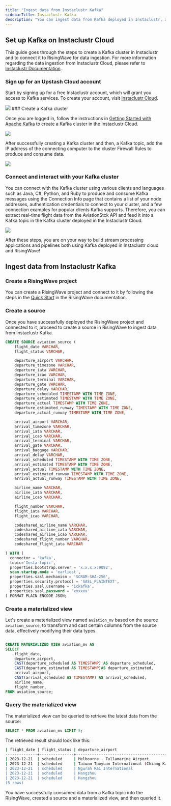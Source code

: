 ```yaml
---
title: "Ingest data from Instaclustr Kafka"
sidebarTitle: Instaclustr Kafka
description: "You can ingest data from Kafka deployed in Instaclustr, a fully managed and integrated platform with popular open-source tools such as Kafka, PostgreSQL, Cassandra, and Redis. It facilitates easy Kafka Connect integration and includes a dedicated ZooKeeper along with Kraft that delivers a seamless Kafka journey with a 100% open-source solution."
---
```



## Set up Kafka on Instaclustr Cloud

This guide goes through the steps to create a Kafka cluster in Instaclustr and to connect it to RisingWave for data ingestion. For more information regarding the data ingestion from Instaclustr Cloud, please refer to [Instaclustr Documentation](https://www.instaclustr.com/support/documentation/).

### Sign up for an Upstash Cloud account
Start by signing up for a free Instaclustr account, which will grant you access to Kafka services. To create your account, visit [Instaclustr Cloud](https://console2.instaclustr.com/signup?%5Fgl=1%2Ajofjww%2A%5Fga%2AOTI5OTY0NzUuMTY5OTU5NTc3Mw..%2A%5Fga%5F4NBQSJMP6D%2AMTcwMTM1MjQwMi4xMy4xLjE3MDEzNTI0ODMuNDAuMC4w&%5Fga=2.16614709.220277079.1701352406-92996475.1699595773).

<Frame>
  <img src="/images/instaclustr_cloud_account.png"/>
</Frame>
### Create a Kafka cluster

Once you are logged in, follow the instructions in [Getting Started with Apache Kafka](https://www.instaclustr.com/support/documentation/kafka/getting-started-with-kafka/creating-a-kafka-cluster/) to create a Kafka cluster in the Instaclustr Cloud.

<Frame>
  <img src="/images/instaclustr_instruction.png"/>
</Frame>

After successfully creating a Kafka cluster and then, a Kafka topic, add the IP address of the connecting computer to the cluster Firewall Rules to produce and consume data.

<Frame>
  <img src="/images/instaclustr_cluster.png"/>
</Frame>

### Connect and interact with your Kafka cluster

You can connect with the Kafka cluster using various clients and languages such as Java, C#, Python, and Ruby to produce and consume Kafka messages using the Connection Info page that contains a list of your node addresses, authentication credentials to connect to your cluster, and a few connection examples for popular clients Kafka supports. Therefore, you can extract real-time flight data from the AviationStck API and feed it into a Kafka topic in the Kafka cluster deployed in the Instaclustr Cloud.

<Frame>
  <img src="/images/Kafka_connection_info.png"/>
</Frame>

After these steps, you are on your way to build stream processing applications and pipelines both using Kafka deployed in Instaclustr cloud and RisingWave!

## Ingest data from Instaclustr Kafka

### Create a RisingWave project

You can create a RisingWave project and connect to it by following the steps in the [Quick Start](/docs/current/get-started/) in the RisingWave documentation.

### Create a source

Once you have successfully deployed the RisingWave project and connected to it, proceed to create a source in RisingWave to ingest data from Instaclustr Kafka.

```sql
CREATE SOURCE aviation_source (
    flight_date VARCHAR,
    flight_status VARCHAR,

    departure_airport VARCHAR,
    departure_timezone VARCHAR,
    departure_iata VARCHAR,
    departure_icao VARCHAR,
    departure_terminal VARCHAR,
    departure_gate VARCHAR,
    departure_delay VARCHAR,
    departure_scheduled TIMESTAMP WITH TIME ZONE,
    departure_estimated TIMESTAMP WITH TIME ZONE,
    departure_actual TIMESTAMP WITH TIME ZONE,
    departure_estimated_runway TIMESTAMP WITH TIME ZONE,
    departure_actual_runway TIMESTAMP WITH TIME ZONE,

    arrival_airport VARCHAR,
    arrival_timezone VARCHAR,
    arrival_iata VARCHAR,
    arrival_icao VARCHAR,
    arrival_terminal VARCHAR,
    arrival_gate VARCHAR,
    arrival_baggage VARCHAR,
    arrival_delay VARCHAR,
    arrival_scheduled TIMESTAMP WITH TIME ZONE,
    arrival_estimated TIMESTAMP WITH TIME ZONE,
    arrival_actual TIMESTAMP WITH TIME ZONE,
    arrival_estimated_runway TIMESTAMP WITH TIME ZONE,
    arrival_actual_runway TIMESTAMP WITH TIME ZONE,

    airline_name VARCHAR,
    airline_iata VARCHAR,
    airline_icao VARCHAR,

    flight_number VARCHAR,
    flight_iata VARCHAR,
    flight_icao VARCHAR,

    codeshared_airline_name VARCHAR,
    codeshared_airline_iata VARCHAR,
    codeshared_airline_icao VARCHAR,
    codeshared_flight_number VARCHAR,
    codeshared_flight_iata VARCHAR

) WITH (
  connector = 'kafka',
  topic='Insta-topic',
  properties.bootstrap.server = 'x.x.x.x:9092',
  scan.startup.mode = 'earliest',
  properties.sasl.mechanism = 'SCRAM-SHA-256',
  properties.security.protocol = 'SASL_PLAINTEXT',
  properties.sasl.username = 'ickafka',
  properties.sasl.password = 'xxxxxx'
) FORMAT PLAIN ENCODE JSON;
```

### Create a materialized view

Let's create a materialized view named `aviation_mv` based on the source `aviation_source`, to transform and cast certain columns from the source data, effectively modifying their data types.

```sql

CREATE MATERIALIZED VIEW aviation_mv AS
SELECT
    flight_date,
    departure_airport,
    CAST(departure_scheduled AS TIMESTAMP) AS departure_scheduled,
    CAST(departure_estimated AS TIMESTAMP)AS departure_estimated,
    arrival_airport,
    CAST(arrival_scheduled AS TIMESTAMP) AS arrival_scheduled,
    airline_name,
    flight_number,
FROM aviation_source;
```

### Query the materialized view

The materialized view can be queried to retrieve the latest data from the source:

```sql
SELECT * FROM aviation_mv LIMIT 5;
```

The retrieved result should look like this:

```bash
| flight_date | flight_status | departure_airport                                   | departure_scheduled       | departure_estimated       | arrival_airport                                     | arrival_scheduled         | airline_name         | flight_number
--------------+---------------+-----------------------------------------------------+---------------------------+---------------------------+-----------------------------------------------------+---------------------------+----------------------+------------------
| 2023-12-21  | scheduled     | Melbourne - Tullamarine Airport                     | 2023-12-21T00:30:00Z      | 2023-12-21T00:30:00Z      | Kuala Lumpur International Airport (klia)           | 2023-12-21T05:45:00Z      | KLM                  | KL4109
| 2023-12-21  | scheduled     | Taiwan Taoyuan International (Chiang Kai Shek Int'l)| 2023-12-21T00:05:00Z      | 2023-12-21T00:05:00Z      | Hong Kong International                             | 2023-12-21T02:00:00Z      | EVA Air              | BR2895
| 2023-12-21  | scheduled     | Ngurah Rai International                            | 2023-12-21T00:10:00Z      | 2023-12-21T00:10:00Z      | Adelaide International Airport                      | 2023-12-21T07:40:00Z      | Virgin Australia     | VA110
| 2023-12-21  | scheduled     | Hangzhou                                            | 2023-12-21T00:10:00Z      | 2023-12-21T00:10:00Z      | Doha International                                  | 2023-12-21T05:10:00Z      | Qatar Airways        | QR891
| 2023-12-21  | scheduled     | Hangzhou                                            | 2023-12-21T00:10:00Z      | 2023-12-21T00:10:00Z      | Kansai International                                | 2023-12-21T04:50:00Z      | YTO Cargo Airlines   | YG9133
(5 rows)
```

You have successfully consumed data from a Kafka topic into the RisingWave, created a source and a materialized view, and then queried it.
